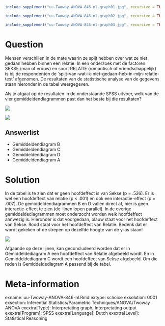 ```{r, echo = FALSE, results = "hide"}
include_supplement("uu-Twoway-ANOVA-846-nl-graph01.jpg", recursive = TRUE)
```
```{r, echo = FALSE, results = "hide"}
include_supplement("uu-Twoway-ANOVA-846-nl-graph02.jpg", recursive = TRUE)
```
```{r, echo = FALSE, results = "hide"}
include_supplement("uu-Twoway-ANOVA-846-nl-graph03.jpg", recursive = TRUE)
```
Question
========
Mensen verschillen in de mate waarin ze spijt hebben over wat ze niet gedaan hebben binnen een relatie. In een onderzoek met de factoren SEKSE (man of vrouw) en soort RELATIE (romantisch of vriendschappelijk) is bij de respondenten de 'spijt-van-wat-ik-niet-gedaan-heb-in-mijn-relatie-test' afgenomen. De resultaten van de statistische analyse van de gegevens staan hieronder in de tabel weergegeven. 

Als je afgaat op de resultaten in de onderstaande SPSS uitvoer, welk van de vier gemiddeldendiagrammen past dan het beste bij die resultaten?

![](uu-Twoway-ANOVA-846-nl-graph01.jpg)

![](uu-Twoway-ANOVA-846-nl-graph02.jpg)

Answerlist
----------
* Gemiddeldendiagram  B
* Gemiddeldendiagram  C
* Gemiddeldendiagram  D
* Gemiddeldendiagram  A


Solution
========
In de tabel is te zien dat er geen hoofdeffect is van Sekse (p = .536). Er is wel een hoofdeffect van relatie (p < .001) en ook een interactie-effect (p = .007).
De gemiddeldendiagrammen B en D vallen direct af, hier is geen interactie-effect te zien (de lijnen lopen parallel). In de overige gemiddeldediagrammen moet onderzocht worden welk hoofdeffect aanwezig is. Hieronder is dat voorgedaan, blauw staat voor het hoofdeffect van Sekse. Rood staat voor het hoofdeffect van Relatie. Bedenk dat er wordt gekeken of de strepen op dezelfde hoogte van de y-as staan!

![](uu-Twoway-ANOVA-846-nl-graph03.jpg)

Afgaande op deze lijnen, kan geconcludeerd worden dat er in Gemiddeldediagram A een hoofdeffect van Relatie afgebeeld wordt. En in Gemiddeldediagram C wordt een hoofdeffect van Sekse afgebeeld. Om die reden is Gemiddeldediagram A passend bij de tabel.


Meta-information
================
exname: uu-Twoway-ANOVA-846-nl.Rmd
extype: schoice
exsolution: 0001
exsection: Inferential Statistics/Parametric Techniques/ANOVA/Twoway ANOVA
exextra[Type]: Interpretating graph, Interpretating output
exextra[Program]: SPSS
exextra[Language]: Dutch
exextra[Level]: Statistical Reasoning